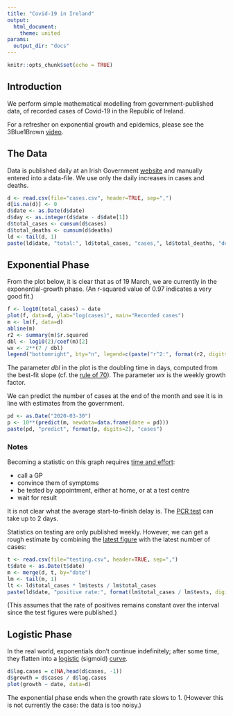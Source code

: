 ```yaml
---
title: "Covid-19 in Ireland"
output: 
  html_document:
    theme: united
params:
  output_dir: "docs"
---
```


```r
knitr::opts_chunk$set(echo = TRUE)
```
## Introduction

We perform simple mathematical modelling from government-published data, of recorded cases of Covid-19 in the Republic of Ireland.

For a refresher on exponential growth and epidemics, please see the 3Blue1Brown [video](https://www.youtube.com/watch?v=Kas0tIxDvrg).

## The Data

Data is published daily at an Irish Government [website](https://www.gov.ie/en/news/7e0924-latest-updates-on-covid-19-coronavirus/) and manually entered into a data-file. We use only the daily increases in cases and deaths.

```r
d <- read.csv(file="cases.csv", header=TRUE, sep=",")
d[is.na(d)] <- 0
d$date <- as.Date(d$date)
d$day <- as.integer(d$date - d$date[1])
d$total_cases <- cumsum(d$cases)
d$total_deaths <- cumsum(d$deaths)
ld <- tail(d, 1)
paste(ld$date, "total:", ld$total_cases, "cases,", ld$total_deaths, "deaths")
```

## Exponential Phase

From the plot below, it is clear that as of 19 March, we are currently in the exponential-growth phase. (An r-squared value of 0.97 indicates a very good fit.)

```r
f <- log10(total_cases) ~ date
plot(f, data=d, ylab="log(cases)", main="Recorded cases")
m <- lm(f, data=d)
abline(m)
r2 <- summary(m)$r.squared
dbl <- log10(2)/coef(m)[2]
wx <- 2**(7 / dbl)
legend("bottomright", bty="n", legend=c(paste("r^2:", format(r2, digits=2)), paste("dbl:", format(dbl, digits=2), "days"), paste("wx:", format(wx, digits=2))))
```

The parameter $dbl$ in the plot is the doubling time in days, computed from the best-fit slope (cf. the [rule of 70](https://en.wikipedia.org/wiki/Rule_of_72)). The parameter $wx$ is the weekly growth factor.

We can predict the number of cases at the end of the month and see it is in line with estimates from the government.

```r
pd <- as.Date("2020-03-30")
p <- 10**(predict(m, newdata=data.frame(date = pd)))
paste(pd, "predict", format(p, digits=2), "cases")
```

### Notes
Becoming a statistic on this graph requires [time and effort](https://www2.hse.ie/conditions/coronavirus/coronavirus.html):

  * call a GP
  * convince them of symptoms
  * be tested by appointment, either at home, or at a test centre
  * wait for result

It is not clear what the average start-to-finish delay is. The [PCR test](https://en.wikipedia.org/wiki/COVID-19_testing) can take up to 2 days.

Statistics on testing are only published weekly. However, we can get a rough estimate by combining the [latest figure](https://www.rte.ie/news/coronavirus/2020/0317/1123663-coronavirus-ireland/) with the latest number of cases:

```r
t <- read.csv(file="testing.csv", header=TRUE, sep=",")
t$date <- as.Date(t$date)
m <- merge(d, t, by="date")
lm <- tail(m, 1)
lt <- ld$total_cases * lm$tests / lm$total_cases
paste(ld$date, "positive rate:", format(lm$total_cases / lm$tests, digits=2), "tests:", format(lt, digits=2), "(estimated)")
```

(This assumes that the rate of positives remains constant over the interval since the test figures were published.)

## Logistic Phase
In the real world, exponentials don't continue indefinitely; after some time, they flatten into a [logistic](https://en.wikipedia.org/wiki/Logistic_function) (sigmoid) [curve](http://www.sci.wsu.edu/math/faculty/hudelson/logisticlesson.html).

```r
d$lag.cases = c(NA,head(d$cases, -1))
d$growth = d$cases / d$lag.cases
plot(growth ~ date, data=d)
```

The exponential phase ends when the growth rate slows to 1. (However this is not currently the case: the data is too noisy.)
